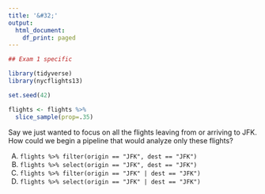 ```yaml
---
title: '&#32;'
output:
  html_document:
    df_print: paged
---
```


```r
## Exam 1 specific

library(tidyverse)
library(nycflights13)

set.seed(42)

flights <- flights %>% 
  slice_sample(prop=.35)
```


Say we just wanted to focus on all the flights leaving from or arriving to JFK. How could we begin a pipeline that would analyze only these flights?

A) `flights %>% filter(origin == "JFK", dest == "JFK")`
B) `flights %>% select(origin == "JFK", dest == "JFK")`
C) `flights %>% filter(origin == "JFK" | dest == "JFK")`
D) `flights %>% select(origin == "JFK" | dest == "JFK")`
